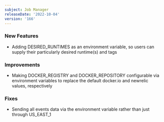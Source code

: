 ```yaml
---
subject: Job Manager
releaseDate: '2022-10-04'
version: '166'
---
```


### New Features

* Adding DESIRED_RUNTIMES as an environment variable, so users can supply their particularly desired runtime(s) and tags

### Improvements

* Making DOCKER_REGISTRY and DOCKER_REPOSITORY configurable via environment variables to replace the default docker.io and newrelic values, respectively

### Fixes

* Sending all events data via the environment variable rather than just through US_EAST_1
